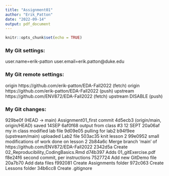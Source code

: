 ```yaml
---
title: "Assignment01"
author: "Erik_Patton"
date: "2022-09-14"
output: pdf_document
---
```


```r
knitr::opts_chunk$set(echo = TRUE)
```
### My Git settings:
user.name=erik-patton
user.email=erik.patton@duke.edu

### My Git remote settings:
origin  https://github.com/erik-patton/EDA-Fall2022 (fetch)
origin  https://github.com/erik-patton/EDA-Fall2022 (push)
upstream        https://github.com/ENV872/EDA-Fall2022 (fetch)
upstream        DISABLE (push)

### My Git changes:
929be0f (HEAD -> main) Assignment01_first commit
4d5ecb3 (origin/main, origin/HEAD) saved 14SEP
6af0f68 output from class #3 12 SEPT
20a06af my in class modified lab file
9d09e05 pulling for lab2
b94f9ee (upstream/main) uploaded Lab2 file
503ac35 knit lesson 2
99e0952 small modifications of work done on lesson 2
2b84a6c Merge branch 'main' of https://github.com/ENV872/EDA-Fall2022
2342d5a Create 02_Reproducibility_CodingBasics.Rmd
d74b397 Adds 01_gitExercise.pdf
f8e24f6 second commit, per instructions
7527724 Add new GitDemo file
20a7b70 Add data files
f992081 Create Assignments folder
972c063 Create Lessons folder
34b6cc8 Create .gitignore